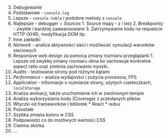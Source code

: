 3. Debugowanie
  1. Podstawowe - `console.log`
  2. Lepsze - `console.table` i podobne metody z `console`
  3. Najlepsze - debugger + _Sources_
    1. Source mapy - z i bez 
    2. Breakpointy - zwykłe i bardziej zaawansowane
    3. Zatrzymywanie kodu na requeście HTTP (XHR), modyfikacja DOM itp.
4. Inne zakładki
  1. _Network_ - analiza aktywności sieci i możliwość symulacji warunków sieciowych
  2. Responsive web design za pomocą zmiany rozmiaru przeglądarki
    1. Lepsze od zwykłej zmiany rozmiaru okna bo zachowuje konkretne aspect ratio oraz zmienia
      zachowanie myszki.
  3. _Audits_ - testowanie strony pod różnymi kątami
  4. _Performance_ - analiza wydajności i zużycia procesora, FPS
  5. _Application_ - informacje o rozmiarze strony, użytych ciasteczkach, `localStorage`
  6. Analiza animacji, także uruchomienie ich w zwolnionym tempie
  7. Analiza wykorzystania kodu (Coverage) z przesłanych plików
  8. Wtyczki od frameworków i bibliotek
    * React
    * redux
5. Pozostałe
  1. Szybka zmiana koloru w CSS
  2. Podpowiedzi co do możliwych wartości CSS
  3. Ciemna skórka
  4. ...
